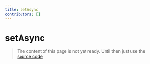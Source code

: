 ```yaml
---
title: setAsync
contributors: []
---
```


# setAsync

> The content of this page is not yet ready. Until then just use the [source code](https://github.com/fabian-hiller/valibot/blob/main/library/src/schemas/set/setAsync.ts).
